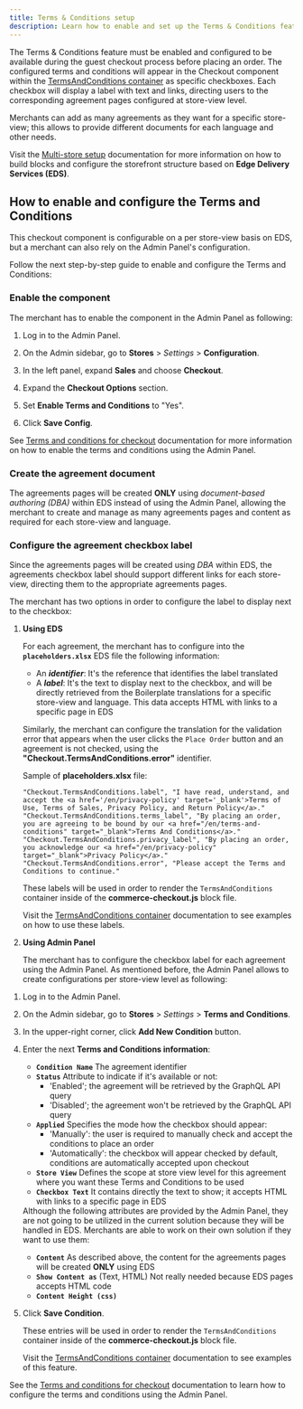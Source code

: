 ```yaml
---
title: Terms & Conditions setup
description: Learn how to enable and set up the Terms & Conditions feature.
---
```



The Terms & Conditions feature must be enabled and configured to be available during the guest checkout process before placing an order.
The configured terms and conditions will appear in the Checkout component within the [TermsAndConditions container](/dropins/checkout/containers/terms-and-conditions/) as specific checkboxes. Each checkbox will display a label with text and links, directing users to the corresponding agreement pages configured at store-view level.

<Aside type="tip" title="TermsAndConditions configurable on a per store-view basis">
  Merchants can add as many agreements as they want for a specific store-view; this allows to provide different documents for each language and other needs.

  Visit the [Multi-store setup](/merchant/multistore/) documentation for more information on how to build blocks and configure the storefront structure based on **Edge Delivery Services (EDS)**.
</Aside>

## How to enable and configure the Terms and Conditions

This checkout component is configurable on a per store-view basis on EDS, but a merchant can also rely on the Admin Panel's configuration.

Follow the next step-by-step guide to enable and configure the Terms and Conditions:

<Tasks>

<Task>

### Enable the component

The merchant has to enable the component in the Admin Panel as following:

<Steps>

1. Log in to the Admin Panel.

1. On the Admin sidebar, go to **Stores** > _Settings_ > **Configuration**.

1. In the left panel, expand **Sales** and choose **Checkout**.

1. Expand the **Checkout Options** section.

1. Set **Enable Terms and Conditions** to "Yes".

1. Click **Save Config**.

</Steps>

See [Terms and conditions for checkout](https://experienceleague.adobe.com/en/docs/commerce-admin/stores-sales/point-of-purchase/checkout/terms-and-conditions) documentation for more information on how to enable the terms and conditions using the Admin Panel.

</Task>

<Task>

### Create the agreement document

The agreements pages will be created **ONLY** using _document-based authoring (DBA)_ within EDS instead of using the Admin Panel, allowing the merchant to create and manage as many agreements pages and content as required for each store-view and language.

</Task>

<Task>

### Configure the agreement checkbox label

Since the agreements pages will be created using _DBA_ within EDS, the agreements checkbox label should support different links for each store-view, directing them to the appropriate agreements pages.

The merchant has two options in order to configure the label to display next to the checkbox:

<Callouts columnCount="1">

1. **Using EDS**

    For each agreement, the merchant has to configure into the **`placeholders.xlsx`** EDS file the following information:
    - An **_identifier_**:
      It's the reference that identifies the label translated
    - A **_label_**:
      It's the text to display next to the checkbox, and will be directly retrieved from the Boilerplate translations for a specific store-view and language. This data accepts HTML with links to a specific page in EDS

    Similarly, the merchant can configure the translation for the validation error that appears when the user clicks the `Place Order` button and an agreement is not checked, using the **"Checkout.TermsAndConditions.error"** identifier.

    Sample of **placeholders.xlsx** file:
    ```xlsx
    "Checkout.TermsAndConditions.label", "I have read, understand, and accept the <a href='/en/privacy-policy' target='_blank'>Terms of Use, Terms of Sales, Privacy Policy, and Return Policy</a>."
    "Checkout.TermsAndConditions.terms_label", "By placing an order, you are agreeing to be bound by our <a href="/en/terms-and-conditions" target="_blank">Terms And Conditions</a>."
    "Checkout.TermsAndConditions.privacy_label", "By placing an order, you acknowledge our <a href="/en/privacy-policy" target="_blank">Privacy Policy</a>."
    "Checkout.TermsAndConditions.error", "Please accept the Terms and Conditions to continue."
    ```

    These labels will be used in order to render the `TermsAndConditions` container inside of the **commerce-checkout.js** block file.

    Visit the [TermsAndConditions container](/dropins/checkout/containers/terms-and-conditions/) documentation to see examples on how to use these labels.
</Callouts>

<Callouts columnCount="1">

2. **Using Admin Panel**

    The merchant has to configure the checkbox label for each agreement using the Admin Panel. As mentioned before, the Admin Panel allows to create configurations per store-view level as following:

</Callouts>

<Steps>

1. Log in to the Admin Panel.

1. On the Admin sidebar, go to **Stores** > _Settings_ > **Terms and Conditions**.

1. In the upper-right corner, click **Add New Condition** button.

1. Enter the next **Terms and Conditions information**:

    - **`Condition Name`**
      The agreement identifier
    - **`Status`**
      Attribute to indicate if it's available or not:
      - 'Enabled'; the agreement will be retrieved by the GraphQL API query
      - 'Disabled'; the agreement won't be retrieved by the GraphQL API query
    - **`Applied`**
      Specifies the mode how the checkbox should appear:
      - 'Manually': the user is required to manually check and accept the conditions to place an order
      - 'Automatically': the checkbox will appear checked by default, conditions are automatically accepted upon checkout
    - **`Store View`**
      Defines the scope at store view level for this agreement where you want these Terms and Conditions to be used
    - **`Checkbox Text`**
      It contains directly the text to show; it accepts HTML with links to a specific page in EDS

    <Aside type="note" title="Some attributes not utilized">
      Although the following attributes are provided by the Admin Panel, they are not going to be utilized in the current solution because they will be handled in EDS. Merchants are able to work on their own solution if they want to use them:

      - **`Content`**
        As described above, the content for the agreements pages will be created **ONLY** using EDS
      - **`Show Content as`** (Text, HTML)
        Not really needed because EDS pages accepts HTML code
      - **`Content Height (css)`**
    </Aside>

1. Click **Save Condition**.

    These entries will be used in order to render the `TermsAndConditions` container inside of the **commerce-checkout.js** block file.

    Visit the [TermsAndConditions container](/dropins/checkout/containers/terms-and-conditions/) documentation to see examples of this feature.
</Steps>

See the [Terms and conditions for checkout](https://experienceleague.adobe.com/en/docs/commerce-admin/stores-sales/point-of-purchase/checkout/terms-and-conditions) documentation to learn how to configure the terms and conditions using the Admin Panel.

</Task>

</Tasks>